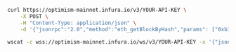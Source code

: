 
<Tabs>
  <TabItem value="cURL">

  ```bash
  curl https://optimism-mainnet.infura.io/v3/YOUR-API-KEY \
      -X POST \
      -H "Content-Type: application/json" \
      -d '{"jsonrpc":"2.0","method":"eth_getBlockByHash","params": ["0xb3b20624f8f0f86eb50dd04688409e5cea4bd02d700bf6e79e9384d47d6a5a35",false],"id":1}'
  ```

  </TabItem>
  <TabItem value="WSS">

  ```bash
  wscat -c wss://optimism-mainnet.infura.io/ws/v3/YOUR-API-KEY -x '{"jsonrpc":"2.0","method":"eth_getBlockByHash","params": ["0xb3b20624f8f0f86eb50dd04688409e5cea4bd02d700bf6e79e9384d47d6a5a35",false],"id":1}'
  ```

  </TabItem>
</Tabs>

